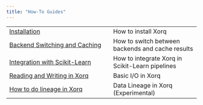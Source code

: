 ```yaml
---
title: "How-To Guides"
---
```


|                                                           |                                                  |
|-----------------------------------------------------------|--------------------------------------------------|
| [Installation](installation.qmd)                          | How to install Xorq                              |
| [Backend Switching and Caching](into_backend_caching.qmd) | How to switch between backends and cache results |
| [Integration with Scikit-Learn](integration_patterns.qmd) | How to integrate Xorq in Scikit-Learn pipelines  |
| [Reading and Writing in Xorq](io_xorq.qmd)                | Basic I/O in Xorq                                |
| [How to do lineage in Xorq](lineage.qmd)                  | Data Lineage in Xorq (Experimental)              |

